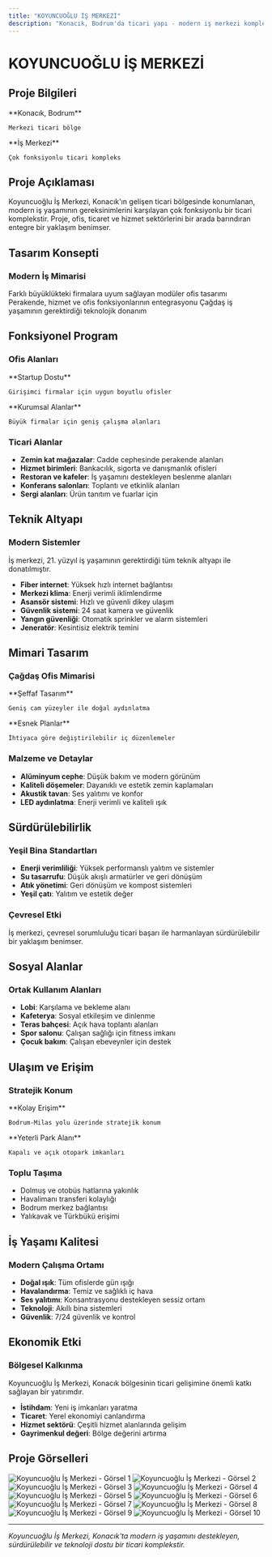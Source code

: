 ```yaml
---
title: "KOYUNCUOĞLU İŞ MERKEZİ"
description: "Konacık, Bodrum'da ticari yapı - modern iş merkezi kompleksi"
---
```


# KOYUNCUOĞLU İŞ MERKEZİ

## Proje Bilgileri

<CardGroup cols={2}>
  <Card title="Konum" icon="location-dot">
    **Konacık, Bodrum**
    
    Merkezi ticari bölge
  </Card>
  
  <Card title="Tip" icon="building">
    **İş Merkezi**
    
    Çok fonksiyonlu ticari kompleks
  </Card>
</CardGroup>

## Proje Açıklaması

Koyuncuoğlu İş Merkezi, Konacık'ın gelişen ticari bölgesinde konumlanan, modern iş yaşamının gereksinimlerini karşılayan çok fonksiyonlu bir ticari komplekstir. Proje, ofis, ticaret ve hizmet sektörlerini bir arada barındıran entegre bir yaklaşım benimser.

## Tasarım Konsepti

### Modern İş Mimarisi

<Steps>
  <Step title="Esnek Ofis Alanları">
    Farklı büyüklükteki firmalara uyum sağlayan modüler ofis tasarımı
  </Step>
  
  <Step title="Ticari Çeşitlilik">
    Perakende, hizmet ve ofis fonksiyonlarının entegrasyonu
  </Step>
  
  <Step title="Teknoloji Altyapısı">
    Çağdaş iş yaşamının gerektirdiği teknolojik donanım
  </Step>
</Steps>

## Fonksiyonel Program

### Ofis Alanları

<CardGroup cols={2}>
  <Card title="Küçük Ofisler" icon="briefcase">
    **Startup Dostu**
    
    Girişimci firmalar için uygun boyutlu ofisler
  </Card>
  
  <Card title="Büyük Ofisler" icon="building">
    **Kurumsal Alanlar**
    
    Büyük firmalar için geniş çalışma alanları
  </Card>
</CardGroup>

### Ticari Alanlar

- **Zemin kat mağazalar**: Cadde cephesinde perakende alanları
- **Hizmet birimleri**: Bankacılık, sigorta ve danışmanlık ofisleri
- **Restoran ve kafeler**: İş yaşamını destekleyen beslenme alanları
- **Konferans salonları**: Toplantı ve etkinlik alanları
- **Sergi alanları**: Ürün tanıtım ve fuarlar için

## Teknik Altyapı

### Modern Sistemler

<Note>
İş merkezi, 21. yüzyıl iş yaşamının gerektirdiği tüm teknik altyapı ile donatılmıştır.
</Note>

- **Fiber internet**: Yüksek hızlı internet bağlantısı
- **Merkezi klima**: Enerji verimli iklimlendirme
- **Asansör sistemi**: Hızlı ve güvenli dikey ulaşım
- **Güvenlik sistemi**: 24 saat kamera ve güvenlik
- **Yangın güvenliği**: Otomatik sprinkler ve alarm sistemleri
- **Jeneratör**: Kesintisiz elektrik temini

## Mimari Tasarım

### Çağdaş Ofis Mimarisi

<CardGroup cols={2}>
  <Card title="Cam Cephe" icon="window">
    **Şeffaf Tasarım**
    
    Geniş cam yüzeyler ile doğal aydınlatma
  </Card>
  
  <Card title="Modüler Sistem" icon="grid">
    **Esnek Planlar**
    
    İhtiyaca göre değiştirilebilir iç düzenlemeler
  </Card>
</CardGroup>

### Malzeme ve Detaylar

- **Alüminyum cephe**: Düşük bakım ve modern görünüm
- **Kaliteli döşemeler**: Dayanıklı ve estetik zemin kaplamaları
- **Akustik tavan**: Ses yalıtımı ve konfor
- **LED aydınlatma**: Enerji verimli ve kaliteli ışık

## Sürdürülebilirlik

### Yeşil Bina Standartları

- **Enerji verimliliği**: Yüksek performanslı yalıtım ve sistemler
- **Su tasarrufu**: Düşük akışlı armatürler ve geri dönüşüm
- **Atık yönetimi**: Geri dönüşüm ve kompost sistemleri
- **Yeşil çatı**: Yalıtım ve estetik değer

### Çevresel Etki

<Tip>
İş merkezi, çevresel sorumluluğu ticari başarı ile harmanlayan sürdürülebilir bir yaklaşım benimser.
</Tip>

## Sosyal Alanlar

### Ortak Kullanım Alanları

- **Lobi**: Karşılama ve bekleme alanı
- **Kafeterya**: Sosyal etkileşim ve dinlenme
- **Teras bahçesi**: Açık hava toplantı alanları
- **Spor salonu**: Çalışan sağlığı için fitness imkanı
- **Çocuk bakım**: Çalışan ebeveynler için destek

## Ulaşım ve Erişim

### Stratejik Konum

<CardGroup cols={2}>
  <Card title="Ana Yollar" icon="road">
    **Kolay Erişim**
    
    Bodrum-Milas yolu üzerinde stratejik konum
  </Card>
  
  <Card title="Otopark" icon="car">
    **Yeterli Park Alanı**
    
    Kapalı ve açık otopark imkanları
  </Card>
</CardGroup>

### Toplu Taşıma

- Dolmuş ve otobüs hatlarına yakınlık
- Havalimanı transferi kolaylığı
- Bodrum merkez bağlantısı
- Yalıkavak ve Türkbükü erişimi

## İş Yaşamı Kalitesi

### Modern Çalışma Ortamı

- **Doğal ışık**: Tüm ofislerde gün ışığı
- **Havalandırma**: Temiz ve sağlıklı iç hava
- **Ses yalıtımı**: Konsantrasyonu destekleyen sessiz ortam
- **Teknoloji**: Akıllı bina sistemleri
- **Güvenlik**: 7/24 güvenlik ve kontrol

## Ekonomik Etki

### Bölgesel Kalkınma

<Note>
Koyuncuoğlu İş Merkezi, Konacık bölgesinin ticari gelişimine önemli katkı sağlayan bir yatırımdır.
</Note>

- **İstihdam**: Yeni iş imkanları yaratma
- **Ticaret**: Yerel ekonomiyi canlandırma
- **Hizmet sektörü**: Çeşitli hizmet alanlarında gelişim
- **Gayrimenkul değeri**: Bölge değerini artırma

## Proje Görselleri

<CardGroup cols={2}>
  <Card>
    <img
      src="https://res.cloudinary.com/dcc07g3za/image/upload/v1758148372/1.jpg"
      alt="Koyuncuoğlu İş Merkezi - Görsel 1"
      className="w-full h-auto rounded-lg shadow-lg"
      loading="lazy"
    />
  </Card>
  <Card>
    <img
      src="https://res.cloudinary.com/dcc07g3za/image/upload/v1758148364/2.jpg"
      alt="Koyuncuoğlu İş Merkezi - Görsel 2"
      className="w-full h-auto rounded-lg shadow-lg"
      loading="lazy"
    />
  </Card>
  <Card>
    <img
      src="https://res.cloudinary.com/dcc07g3za/image/upload/v1758148368/3.jpg"
      alt="Koyuncuoğlu İş Merkezi - Görsel 3"
      className="w-full h-auto rounded-lg shadow-lg"
      loading="lazy"
    />
  </Card>
  <Card>
    <img
      src="https://res.cloudinary.com/dcc07g3za/image/upload/v1758148365/4.jpg"
      alt="Koyuncuoğlu İş Merkezi - Görsel 4"
      className="w-full h-auto rounded-lg shadow-lg"
      loading="lazy"
    />
  </Card>
  <Card>
    <img
      src="https://res.cloudinary.com/dcc07g3za/image/upload/v1758148370/5.jpg"
      alt="Koyuncuoğlu İş Merkezi - Görsel 5"
      className="w-full h-auto rounded-lg shadow-lg"
      loading="lazy"
    />
  </Card>
  <Card>
    <img
      src="https://res.cloudinary.com/dcc07g3za/image/upload/v1758148366/6.jpg"
      alt="Koyuncuoğlu İş Merkezi - Görsel 6"
      className="w-full h-auto rounded-lg shadow-lg"
      loading="lazy"
    />
  </Card>
  <Card>
    <img
      src="https://res.cloudinary.com/dcc07g3za/image/upload/v1758148360/7.jpg"
      alt="Koyuncuoğlu İş Merkezi - Görsel 7"
      className="w-full h-auto rounded-lg shadow-lg"
      loading="lazy"
    />
  </Card>
  <Card>
    <img
      src="https://res.cloudinary.com/dcc07g3za/image/upload/v1758148371/8.jpg"
      alt="Koyuncuoğlu İş Merkezi - Görsel 8"
      className="w-full h-auto rounded-lg shadow-lg"
      loading="lazy"
    />
  </Card>
  <Card>
    <img
      src="https://res.cloudinary.com/dcc07g3za/image/upload/v1758148361/9.jpg"
      alt="Koyuncuoğlu İş Merkezi - Görsel 9"
      className="w-full h-auto rounded-lg shadow-lg"
      loading="lazy"
    />
  </Card>
  <Card>
    <img
      src="https://res.cloudinary.com/dcc07g3za/image/upload/v1758148369/10.jpg"
      alt="Koyuncuoğlu İş Merkezi - Görsel 10"
      className="w-full h-auto rounded-lg shadow-lg"
      loading="lazy"
    />
  </Card>
</CardGroup>

---

*Koyuncuoğlu İş Merkezi, Konacık'ta modern iş yaşamını destekleyen, sürdürülebilir ve teknoloji dostu bir ticari komplekstir.*
